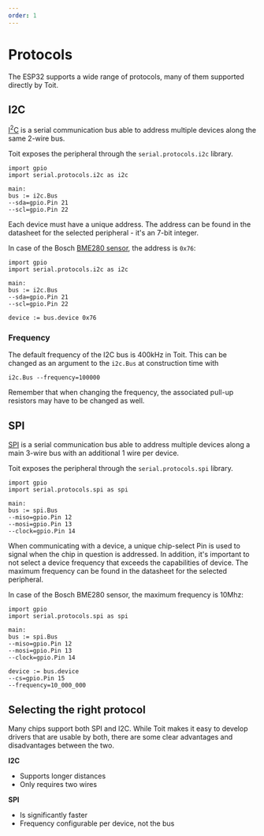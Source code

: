 ```yaml
---
order: 1
---
```


# Protocols

The ESP32 supports a wide range of protocols, many of them supported directly by Toit.

## I2C

[I<sup>2</sup>C](https://en.wikipedia.org/wiki/I%C2%B2C) is a serial communication bus able to address multiple devices along the same 2-wire bus.

Toit exposes the peripheral through the `serial.protocols.i2c` library.

```
import gpio
import serial.protocols.i2c as i2c

main:
bus := i2c.Bus
--sda=gpio.Pin 21
--scl=gpio.Pin 22

```

Each device must have a unique address. The address can be found in the datasheet for the selected peripheral - it's an 7-bit integer.

In case of the Bosch [BME280 sensor](https://cdn.sparkfun.com/assets/e/7/3/b/1/BME280_Datasheet.pdf), the address is `0x76`:

```
import gpio
import serial.protocols.i2c as i2c

main:
bus := i2c.Bus
--sda=gpio.Pin 21
--scl=gpio.Pin 22

device := bus.device 0x76
```

### Frequency

The default frequency of the I2C bus is 400kHz in Toit. This can be changed as an argument to the `i2c.Bus` at construction time with

```
i2c.Bus --frequency=100000
```

Remember that when changing the frequency, the associated pull-up resistors may have to be changed as well.

## SPI

[SPI](https://en.wikipedia.org/wiki/Serial_Peripheral_Interface) is a serial communication bus able to address multiple devices along a main 3-wire bus with an additional 1 wire per device.

Toit exposes the peripheral through the `serial.protocols.spi` library.

```
import gpio
import serial.protocols.spi as spi

main:
bus := spi.Bus
--miso=gpio.Pin 12
--mosi=gpio.Pin 13
--clock=gpio.Pin 14
```

When communicating with a device, a unique chip-select Pin is used to signal when the chip in question is addressed. In addition, it's important to not select a device frequency that exceeds the capabilities of device. The maximum frequency can be found in the datasheet for the selected peripheral.

In case of the Bosch BME280 sensor, the maximum frequency is 10Mhz:

```
import gpio
import serial.protocols.spi as spi

main:
bus := spi.Bus
--miso=gpio.Pin 12
--mosi=gpio.Pin 13
--clock=gpio.Pin 14

device := bus.device
--cs=gpio.Pin 15
--frequency=10_000_000
```

## Selecting the right protocol

Many chips support both SPI and I2C. While Toit makes it easy to develop drivers that are usable by both, there are some clear advantages and disadvantages between the two.

**I2C**

- Supports longer distances
- Only requires two wires

**SPI**

- Is significantly faster
- Frequency configurable per device, not the bus

